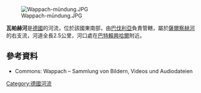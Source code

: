 {{Citecheck|time=2020-12-18T08:29:44+00:00}}
{{Coord|47|43|3.4|N|12|52|25.25|E|display=title}}
[[Image:Wappach-mündung.JPG|right]]

'''瓦帕赫河'''是[[德國|德國]]的河流，位於該國東南部，由[[巴伐利亞|巴伐利亞]]負責管轄，屬於[[薩爾察赫河|薩爾察赫河]]的右支流，河道全長2.5公里，河口處在[[巴特賴興哈爾|巴特賴興哈爾]]附近。

==參考資料==
* Commons: Wappach – Sammlung von Bildern, Videos und Audiodateien

{{Germany-geo-stub}}
[[Category:德國河流|Category:德國河流]]